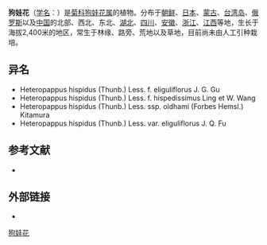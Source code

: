 {{Speciesbox
| name = 狗娃花
| status = 
| status_system = 
| image = Heteropappus hispidus.jpg
| genus = Heteropappus
| species = hispidus
| authority = (Thunb.) Less.
}}

'''狗娃花'''（[[学名|学名]]：{{lang|la|''Heteropappus hispidus''}}）是[[菊科|菊科]][[狗娃花属|狗娃花属]]的植物。分布于[[朝鲜|朝鲜]]、[[日本|日本]]、[[蒙古|蒙古]]、[[台湾岛|台湾岛]]、[[俄罗斯|俄罗斯]]以及[[中国|中国]]的北部、西北、东北、[[湖北|湖北]]、[[四川|四川]]、[[安徽|安徽]]、[[浙江|浙江]]、[[江西|江西]]等地，生长于海拔2,400米的地区，常生于林缘、路旁、荒地以及草地，目前尚未由人工引种栽培。

== 异名 ==
* Heteropappus hispidus (Thunb.) Less. f. eliguliflorus J. G. Gu
* Heteropappus hispidus (Thunb.) Less. f. hispedissimus Ling et W. Wang
* Heteropappus hispidus (Thunb.) Less. ssp. oldhami (Forbes Hemsl.) Kitamura
* Heteropappus hispidus (Thunb.) Less. var. eliguliflorus J. Q. Fu

== 参考文献 ==
<div class="references-small">
* {{cite web| url =http://www.bioinfo.cn/db05/KmzwSpecies.php?action=view&id=4886| title =狗娃花| work =《中国高等植物数据库全库》| publisher =中国科学院微生物研究所| author =昆明植物研究所| accessdate =2009-02-25| deadurl =yes| archiveurl =https://web.archive.org/web/20160305025046/http://www.bioinfo.cn/db05/KmzwSpecies.php?action=view&id=4886| archivedate =2016-03-05}}
</div>

==外部链接==
*{{zh-hans}}{{CVH|Heteropappus hispidus}}

{{commons|Heteropappus hispidus}}
{{Taxonbar|from=Q15231504}}

[[Category:狗娃花属|狗娃花]]


{{植物小作品}}